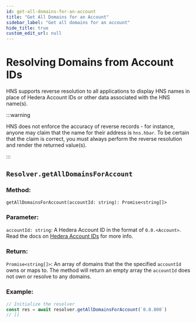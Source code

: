 ```yaml
---
id: get-all-domains-for-an-account
title: "Get All Domains for an Account"
sidebar_label: "Get all domains for an account"
hide_title: true
custom_edit_url: null
---
```


# Resolving Domains from Account IDs

HNS supports reverse resolution to all applications to display HNS names in place of Hedera Account IDs or other data associated with the HNS name(s).

:::warning

HNS does not enforce the accuracy of reverse records - for instance, anyone may claim that the name for their address is `hns.hbar`. To be certain that the claim is correct, you must always perform the reverse resolution and render the returned value(s).

:::

## `Resolver.getAllDomainsForAccount`

### Method:

`getAllDomainsForAccount(accountId: string): Promise<string[]>`

### Parameter: 

`accountId: string`: A Hedera Account ID in the format of `0.0.<Account>`. Read the docs on [Hedera Account IDs](https://docs.hedera.com/hedera/core-concepts/accounts/account-properties#account-id) for more info.

### Return:

`Promise<string[]>`: An array of domains that the the specified `accountId` owns or maps to. The method will return an empty array the `accountId` does not own or resolve to any domains.

### Example:

```javascript
// Initialize the resolver
const res = await resolver.getAllDomainsForAccount(`0.0.800`)
// []
```


